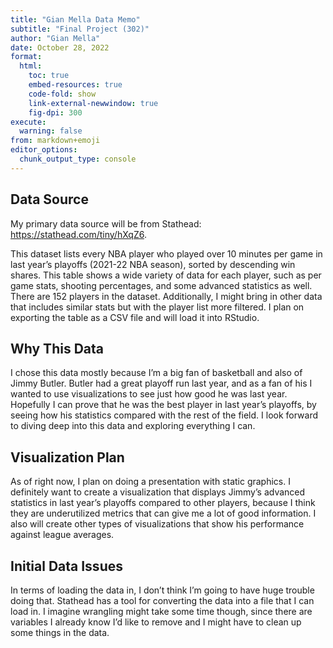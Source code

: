 ```yaml
---
title: "Gian Mella Data Memo"
subtitle: "Final Project (302)" 
author: "Gian Mella"
date: October 28, 2022
format:
  html:
    toc: true
    embed-resources: true
    code-fold: show
    link-external-newwindow: true
    fig-dpi: 300
execute:
  warning: false
from: markdown+emoji 
editor_options: 
  chunk_output_type: console
---
```


## Data Source

My primary data source will be from Stathead: [https://stathead.com/tiny/hXqZ6](https://stathead.com/tiny/hXqZ6).

This dataset lists every NBA player who played over 10 minutes per game in last year's playoffs (2021-22 NBA season), sorted by descending win shares. This table shows a wide variety of data for each player, such as per game stats, shooting percentages, and some advanced statistics as well. There are 152 players in the dataset. Additionally, I might bring in other data that includes similar stats but with the player list more filtered. I plan on exporting the table as a CSV file and will load it into RStudio. 

## Why This Data

I chose this data mostly because I'm a big fan of basketball and also of Jimmy Butler. Butler had a great playoff run last year, and as a fan of his I wanted to use visualizations to see just how good he was last year. Hopefully I can prove that he was the best player in last year's playoffs, by seeing how his statistics compared with the rest of the field. I look forward to diving deep into this data and exploring everything I can.

## Visualization Plan

As of right now, I plan on doing a presentation with static graphics. I definitely want to create a visualization that displays Jimmy's advanced statistics in last year's playoffs compared to other players, because I think they are underutilized metrics that can give me a lot of good information. I also will create other types of visualizations that show his performance against league averages.

## Initial Data Issues

In terms of loading the data in, I don't think I'm going to have huge trouble doing that. Stathead has a tool for converting the data into a file that I can load in. I imagine wrangling might take some time though, since there are variables I already know I'd like to remove and I might have to clean up some things in the data.
